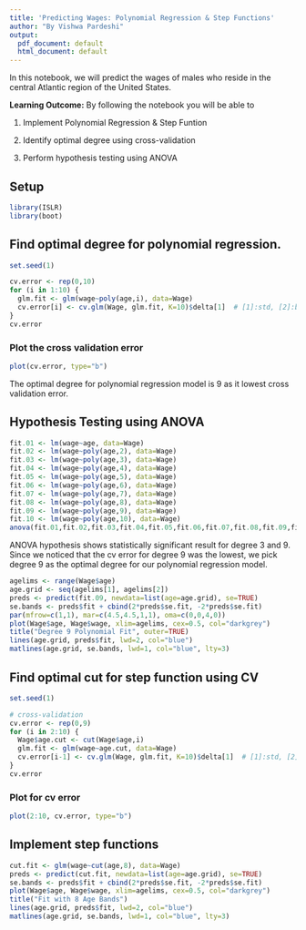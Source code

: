 ```yaml
---
title: 'Predicting Wages: Polynomial Regression & Step Functions'
author: "By Vishwa Pardeshi"
output:
  pdf_document: default
  html_document: default
---
```


In this notebook, we will predict the wages of males who reside in the central Atlantic region of the United States. 

**Learning Outcome:**
By following the notebook you will be able to 

1. Implement Polynomial Regression & Step Funtion

2. Identify optimal degree using cross-validation

3. Perform hypothesis testing using ANOVA

## Setup
```r
library(ISLR)
library(boot)
```

## Find optimal degree for polynomial regression.

```r
set.seed(1)

cv.error <- rep(0,10)
for (i in 1:10) {
  glm.fit <- glm(wage~poly(age,i), data=Wage)
  cv.error[i] <- cv.glm(Wage, glm.fit, K=10)$delta[1]  # [1]:std, [2]:bias-corrected
}
cv.error
```

### Plot the cross validation error

```r
plot(cv.error, type="b")
```

The optimal degree for polynomial regression model is 9 as it lowest cross validation error.

## Hypothesis Testing using ANOVA

```r
fit.01 <- lm(wage~age, data=Wage)
fit.02 <- lm(wage~poly(age,2), data=Wage)
fit.03 <- lm(wage~poly(age,3), data=Wage)
fit.04 <- lm(wage~poly(age,4), data=Wage)
fit.05 <- lm(wage~poly(age,5), data=Wage)
fit.06 <- lm(wage~poly(age,6), data=Wage)
fit.07 <- lm(wage~poly(age,7), data=Wage)
fit.08 <- lm(wage~poly(age,8), data=Wage)
fit.09 <- lm(wage~poly(age,9), data=Wage)
fit.10 <- lm(wage~poly(age,10), data=Wage)
anova(fit.01,fit.02,fit.03,fit.04,fit.05,fit.06,fit.07,fit.08,fit.09,fit.10)
```

ANOVA hypothesis shows statistically significant result for degree 3 and 9. Since we noticed that the cv error for degree 9 was the lowest, we pick degree 9 as the optimal degree for our polynomial regression model.

```r
agelims <- range(Wage$age)
age.grid <- seq(agelims[1], agelims[2])
preds <- predict(fit.09, newdata=list(age=age.grid), se=TRUE)
se.bands <- preds$fit + cbind(2*preds$se.fit, -2*preds$se.fit)
par(mfrow=c(1,1), mar=c(4.5,4.5,1,1), oma=c(0,0,4,0))
plot(Wage$age, Wage$wage, xlim=agelims, cex=0.5, col="darkgrey")
title("Degree 9 Polynomial Fit", outer=TRUE)
lines(age.grid, preds$fit, lwd=2, col="blue")
matlines(age.grid, se.bands, lwd=1, col="blue", lty=3)
```

## Find optimal cut for step function using CV

```r
set.seed(1)

# cross-validation
cv.error <- rep(0,9)
for (i in 2:10) {
  Wage$age.cut <- cut(Wage$age,i)
  glm.fit <- glm(wage~age.cut, data=Wage)
  cv.error[i-1] <- cv.glm(Wage, glm.fit, K=10)$delta[1]  # [1]:std, [2]:bias-corrected
}
cv.error
```

### Plot for cv error
```r
plot(2:10, cv.error, type="b")
```

## Implement step functions

```r
cut.fit <- glm(wage~cut(age,8), data=Wage)
preds <- predict(cut.fit, newdata=list(age=age.grid), se=TRUE)
se.bands <- preds$fit + cbind(2*preds$se.fit, -2*preds$se.fit)
plot(Wage$age, Wage$wage, xlim=agelims, cex=0.5, col="darkgrey")
title("Fit with 8 Age Bands")
lines(age.grid, preds$fit, lwd=2, col="blue")
matlines(age.grid, se.bands, lwd=1, col="blue", lty=3)
```
